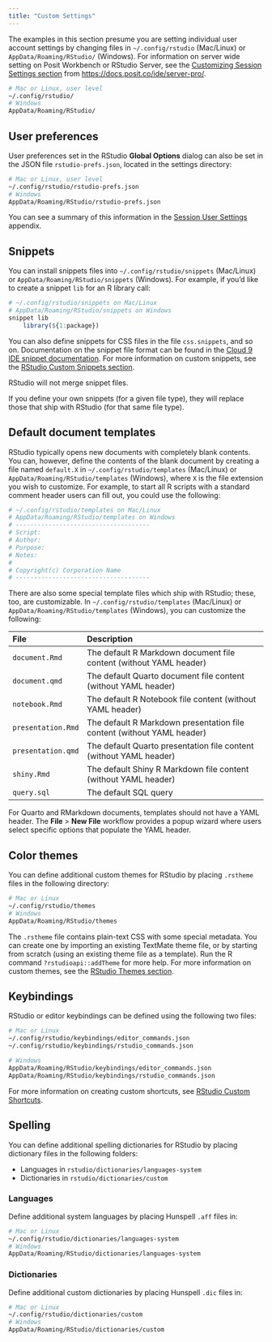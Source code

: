 ```yaml
---
title: "Custom Settings"
---
```


The examples in this section presume you are setting individual user account settings by changing files in `~/.config/rstudio` (Mac/Linux) or `AppData/Roaming/RStudio/` (Windows). For information on server wide setting on Posit Workbench or RStudio Server, see the [Customizing Session Settings section](https://docs.posit.co/ide/server-pro/r_sessions/customizing_session_settings.html) from <https://docs.posit.co/ide/server-pro/>.

```bash
# Mac or Linux, user level
~/.config/rstudio/
# Windows
AppData/Roaming/RStudio/
```

## User preferences

User preferences set in the RStudio **Global Options** dialog can also be set in the JSON file `rstudio-prefs.json`, located in the settings directory:

``` bash
# Mac or Linux, user level
~/.config/rstudio/rstudio-prefs.json
# Windows
AppData/Roaming/RStudio/rstudio-prefs.json
```

You can see a summary of this information in the [Session User Settings](https://docs.posit.co/ide/server-pro/session_user_settings/session_user_settings.html) appendix.

## Snippets

You can install snippets files into `~/.config/rstudio/snippets` (Mac/Linux) or `AppData/Roaming/RStudio/snippets` (Windows). For example, if you'd like to create a snippet `lib` for an R library call:


```r
# ~/.config/rstudio/snippets on Mac/Linux
# AppData/Roaming/RStudio/snippets on Windows
snippet lib
    library(${1:package})
```
You can also define snippets for CSS files in the file `css.snippets`, and so on. Documentation on the snippet file format can be found in the [Cloud 9 IDE snippet documentation](https://cloud9-sdk.readme.io/docs/snippets). For more information on custom snippets, see the [RStudio Custom Snippets section](../productivity/snippets.qmd).

::: {.callout-note}

RStudio will not merge snippet files.

If you define your own snippets (for a given file type), they will replace those that ship with RStudio (for that same file type).

:::

## Default document templates

RStudio typically opens new documents with completely blank contents. You can, however, define the contents of the blank document by creating a file named `default.X` in `~/.config/rstudio/templates` (Mac/Linux) or `AppData/Roaming/RStudio/templates` (Windows), where `X` is the file extension you wish to customize. For example, to start all R scripts with a standard comment header users can fill out, you could use the following:

```r
# ~/.config/rstudio/templates on Mac/Linux
# AppData/Roaming/RStudio/templates on Windows
# -------------------------------------
# Script:
# Author:
# Purpose:
# Notes:
#
# Copyright(c) Corporation Name
# -------------------------------------
```

There are also some special template files which ship with RStudio; these, too, are customizable. In `~/.config/rstudio/templates` (Mac/Linux) or `AppData/Roaming/RStudio/templates` (Windows), you can customize the following:

| File               | Description                                                            |
|:----------------------------------------------------------------------------------------------------------------------------|:------------------------------------------------------------------------------------------------------------------------------------------------------------------------------------------------------------------------------------------------------------------------------------------------------------------------------------------------------------------------------------------------------------------------------------|
| `document.Rmd`     | The default R Markdown document file content (without YAML header)     |
| `document.qmd`     | The default Quarto document file content (without YAML header)         |
| `notebook.Rmd`     | The default R Notebook file content (without YAML header)              |
| `presentation.Rmd` | The default R Markdown presentation file content (without YAML header) |
| `presentation.qmd` | The default Quarto presentation file content (without YAML header)     |
| `shiny.Rmd`        | The default Shiny R Markdown file content (without YAML header)        |
| `query.sql`        | The default SQL query                                                  |

For Quarto and RMarkdown documents, templates should not have a YAML header. The **File** > **New File** workflow provides a popup wizard where users select specific options that populate the YAML header.

## Color themes

You can define additional custom themes for RStudio by placing `.rstheme` files in the following directory:

```bash
# Mac or Linux
~/.config/rstudio/themes
# Windows
AppData/Roaming/RStudio/themes
```

The `.rstheme` file contains plain-text CSS with some special metadata. You can create one by importing an existing TextMate theme file, or by starting from scratch (using an existing theme file as a template). Run the R command `?rstudioapi::addTheme` for more help. For more information on custom themes, see the [RStudio Themes section](../ui/appearance.qmd).

## Keybindings

RStudio or editor keybindings can be defined using the following two files:

```bash
# Mac or Linux
~/.config/rstudio/keybindings/editor_commands.json
~/.config/rstudio/keybindings/rstudio_commands.json

# Windows
AppData/Roaming/RStudio/keybindings/editor_commands.json
AppData/Roaming/RStudio/keybindings/rstudio_commands.json
```

For more information on creating custom shortcuts, see [RStudio Custom Shortcuts](../productivity/custom-shortcuts.qmd).

## Spelling

You can define additional spelling dictionaries for RStudio by placing dictionary files in the following folders:

- Languages in `rstudio/dictionaries/languages-system`
- Dictionaries in `rstudio/dictionaries/custom`

### Languages

Define additional system languages by placing Hunspell `.aff` files in:

```bash
# Mac or Linux
~/.config/rstudio/dictionaries/languages-system
# Windows
AppData/Roaming/RStudio/dictionaries/languages-system
```

### Dictionaries

Define additional custom dictionaries by placing Hunspell `.dic` files in:

```bash
# Mac or Linux
~/.config/rstudio/dictionaries/custom
# Windows
AppData/Roaming/RStudio/dictionaries/custom
```
